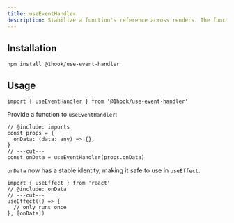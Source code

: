 ```yaml
---
title: useEventHandler
description: Stabilize a function's reference across renders. The function is always up to date in effects and DOM events.
---
```


## Installation

```package-install
npm install @1hook/use-event-handler
```

## Usage

```tsx twoslash include imports
import { useEventHandler } from '@1hook/use-event-handler'
```

Provide a function to `useEventHandler`:

```tsx twoslash include onData
// @include: imports
const props = {
  onData: (data: any) => {},
}
// ---cut---
const onData = useEventHandler(props.onData)
```

`onData` now has a stable identity, making it safe to use in `useEffect`.

```tsx twoslash
import { useEffect } from 'react'
// @include: onData
// ---cut---
useEffect(() => {
  // only runs once
}, [onData])
```
